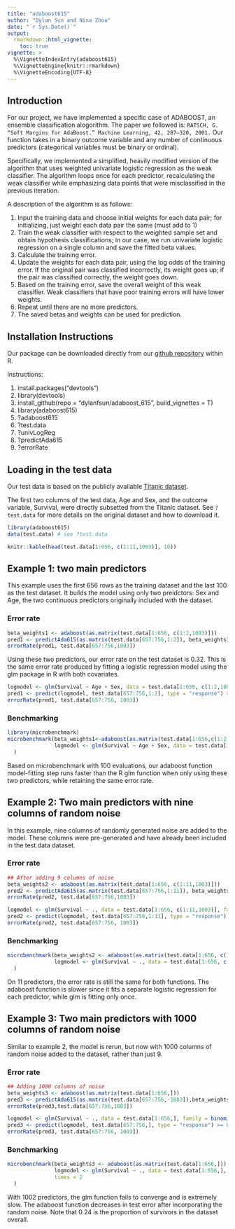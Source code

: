 ```yaml
---
title: "adaboost615"
author: "Dylan Sun and Nina Zhou"
date: "`r Sys.Date()`"
output: 
  rmarkdown::html_vignette:
    toc: true
vignette: >
  %\VignetteIndexEntry{adaboost615}
  %\VignetteEngine{knitr::rmarkdown}
  %\VignetteEncoding{UTF-8}
---
```



## Introduction
For our project, we have implemented a specific case of ADABOOST, an ensemble classification alogorithm. The paper we followed is: `RATSCH, G. “Soft Margins for AdaBoost.” Machine Learning, 42, 287–320, 2001.` Our function takes in a binary outcome variable and any number of continuous predictors (categorical variables must be binary or ordinal).

Specifically, we implemented a simplified, heavily modified version of the algorithm that uses weighted univariate logistic regression as the weak classifier. The algorithm loops once for each predictor, recalculating the weak classifier while emphasizing data points that were misclassified in the previous iteration. 

A description of the algorithm is as follows:

1. Input the training data and choose initial weights for each data pair; for initializing, just weight each data pair the same (must add to 1)
2. Train the weak classifier with respect to the weighted sample set and obtain hypothesis classifications; in our case, we run univariate logistic regression on a single column and save the fitted beta values.
3. Calculate the training error. 
4. Update the weights for each data pair, using the log odds of the training error. If the original pair was classified incorrectly, its weight goes up; if the pair was classified correctly, the weight goes down. 
5. Based on the training error, save the overall weight of this weak classifier. Weak classifiers that have poor training errors will have lower weights.
6. Repeat until there are no more predictors. 
7. The saved betas and weights can be used for prediction. 

## Installation Instructions
Our package can be downloaded directly from our [github repository](https://github.com/dylanfsun/adaboost_615) within R.

Instructions:

1. install.packages("devtools")
2. library(devtools)
3. install_github(repo = "dylanfsun/adaboost_615", build_vignettes = T) 
4. library(adaboost615)
5. ?adaboost615
6. ?test.data
7. ?univLogReg
8. ?predictAda615
9. ?errorRate


## Loading in the test data
Our test data is based on the publicly available [Titanic dataset](http://math.ucdenver.edu/RTutorial/titanic.txt). 

The first two columns of the test data, Age and Sex, and the outcome variable, Survival, were directly subsetted from the Titanic dataset. See `?test.data` for more details on the original dataset and how to download it. 
```r
library(adaboost615)
data(test.data) # see ?test.data
```
```r
knitr::kable(head(test.data[1:656, c(1:11,1003)], 10))
```


## Example 1: two main predictors
This example uses the first 656 rows as the training dataset and the last 100 as the test dataset. It builds the model using only two preidctors: Sex and Age, the two continuous predictors originally included with the dataset.

### Error rate
```r
beta_weights1 <- adaboost(as.matrix(test.data[1:656, c(1:2,1003)]))
pred1 <- predictAda615(as.matrix(test.data[657:756,1:2]), beta_weights1)
errorRate(pred1, test.data[657:756,1003])
```
Using these two predictors, our error rate on the test dataset is 0.32. This is the same error rate produced by fitting a logistic regression model using the glm package in R with both covariates.
```r
logmodel <- glm(Survival ~ Age + Sex, data = test.data[1:656, c(1:2,1003)], family = binomial(link = "logit"))
pred1 <- predict(logmodel, test.data[657:756,1:2], type = "response") >= 0.5
errorRate(pred1, test.data[657:756, 1003])
```
### Benchmarking
```r
library(microbenchmark)
microbenchmark(beta_weights1<-adaboost(as.matrix(test.data[1:656,c(1:2,1003)])), 
               logmodel <- glm(Survival ~ Age + Sex, data = test.data[1:656, c(1:2,1003)], family = binomial(link = "logit"))
  )
```
Based on microbenchmark with 100 evaluations, our adaboost function model-fitting step runs faster than the R glm function when only using these two predictors, while retaining the same error rate.  

## Example 2: Two main predictors with nine columns of random noise
In this example, nine columns of randomly generated noise are added to the model. These columns were pre-generated and have already been included in the test.data dataset.

### Error rate
```r
## After adding 9 columns of noise
beta_weights2 <- adaboost(as.matrix(test.data[1:656, c(1:11,1003)]))
pred2 <- predictAda615(as.matrix(test.data[657:756,1:11]), beta_weights2)
errorRate(pred2, test.data[657:756,1003])
```
```r
logmodel <- glm(Survival ~ ., data = test.data[1:656, c(1:11,1003)], family = binomial(link = "logit"))
pred2 <- predict(logmodel, test.data[657:756,1:11], type = "response") >= 0.5
errorRate(pred2, test.data[657:756, 1003])
```
### Benchmarking
```r
microbenchmark(beta_weights2 <- adaboost(as.matrix(test.data[1:656, c(1:11,1003)])),
               logmodel <- glm(Survival ~ ., data = test.data[1:656, c(1:11,1003)], family = binomial(link = "logit"))
  )
```
On 11 predictors, the error rate is still the same for both functions. The adaboost function is slower since it fits a separate logistic regression for each predictor, while glm is fitting only once. 

## Example 3: Two main predictors with 1000 columns of random noise
Similar to example 2, the model is rerun, but now with 1000 columns of random noise added to the dataset, rather than just 9. 

### Error rate
```r
## Adding 1000 columns of noise
beta_weights3 <- adaboost(as.matrix(test.data[1:656,]))
pred3 <- predictAda615(as.matrix(test.data[657:756,-1003]),beta_weights3)
errorRate(pred3,test.data[657:756,1003])
```
```r
logmodel <- glm(Survival ~ ., data = test.data[1:656,], family = binomial(link = "logit"))
pred3 <- predict(logmodel, test.data[657:756,], type = "response") >= 0.5
errorRate(pred3, test.data[657:756, 1003])
```
### Benchmarking
```r
microbenchmark(beta_weights3 <- adaboost(as.matrix(test.data[1:656,])),
               logmodel <- glm(Survival ~ ., data = test.data[1:656,], family = binomial(link = "logit")), 
               times = 2
  )
```
With 1002 predictors, the glm function fails to converge and is extremely slow. The adaboost function decreases in test error after incorporating the random noise. Note that 0.24 is the proportion of survivors in the dataset overall. 



